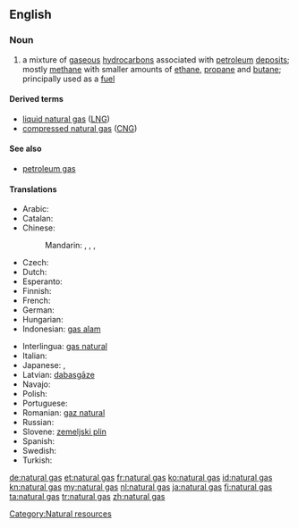 ==English==
{{wikipedia}}

===Noun===
{{en-noun|sg=[[natural]] [[gas]]|pl=natural gases|-}}

# a mixture of [[gaseous]] [[hydrocarbon]]s associated with [[petroleum]] [[deposit]]s; mostly [[methane]] with smaller amounts of [[ethane]], [[propane]] and [[butane]]; principally used as a [[fuel]]

====Derived terms====
* [[liquid natural gas]] ([[LNG]])
* [[compressed natural gas]] ([[CNG]])

====See also====
* [[petroleum gas]]

====Translations====
{{trans-top|mixture of gaseous hydrocarbons associated with petroleum deposits}}
* Arabic: {{t-|ar|غاز طبيعي|m|tr=ghaaz Tabii3iy}}
* Catalan: {{t-|ca|gas natural|m}}
* Chinese:
*: Mandarin: {{t-|cmn|天然氣|sc=Hani}}, {{t-|cmn|天然气|tr=tiānránqì|sc=Hani}}, {{t|cmn|天然煤氣|sc=Hani}}, {{t|cmn|天然煤气|tr=tiānrán méiqì|sc=Hani}}
* Czech: {{t-|cs|zemní plyn|m}}
* Dutch: {{t+|nl|aardgas|n}}
* Esperanto: {{t+|eo|tergaso|xs=Esperanto}}
* Finnish: {{t+|fi|maakaasu}}
* French: {{t+|fr|gaz naturel|m}}
* German: {{t+|de|Erdgas|n}}
* Hungarian: {{t+|hu|földgáz}}
* Indonesian: [[gas alam]]
{{trans-mid}}
* Interlingua: [[gas natural]]
* Italian: {{t-|it|gas naturale|m}}
* Japanese: {{t-|ja|天然ガス|tr=てんねんガス, tennen-gasu}}, {{t-|ja|市ガス|tr=しガス, shi-gasu}}
* Latvian: [[dabasgāze]] {{f}}
* Navajo: {{tø|nv|níłchʼi łikoní}}
* Polish: {{t+|pl|gaz ziemny|m}}
* Portuguese: {{t+|pt|gás natural|m}}
* Romanian: [[gaz natural]] {{n}}
* Russian: {{t+|ru|природный газ|m|tr=priródnyj gaz}}
* Slovene: [[zemeljski plin]] {{m}}
* Spanish: {{t+|es|gas natural|m}}
* Swedish: {{t+|sv|naturgas|c}}
* Turkish: {{t+|tr|doğal gaz}}
{{trans-bottom}}

[[Category:Natural resources]]

[[de:natural gas]]
[[et:natural gas]]
[[fr:natural gas]]
[[ko:natural gas]]
[[id:natural gas]]
[[kn:natural gas]]
[[my:natural gas]]
[[nl:natural gas]]
[[ja:natural gas]]
[[fi:natural gas]]
[[ta:natural gas]]
[[tr:natural gas]]
[[zh:natural gas]]